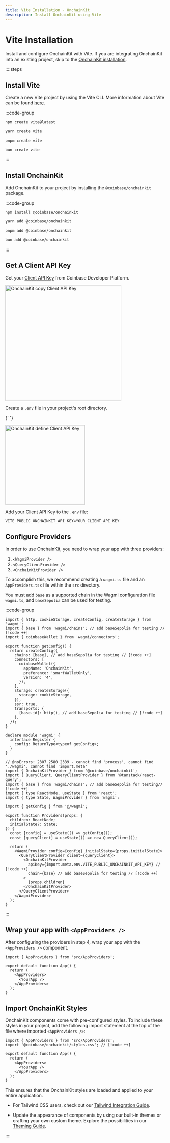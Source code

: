 ```yaml
---
title: Vite Installation · OnchainKit
description: Install OnchainKit using Vite
---
```



# Vite Installation

Install and configure OnchainKit with Vite.
If you are integrating OnchainKit into an existing project,
skip to the [OnchainKit installation](#install-onchainkit).

::::steps

## Install Vite

Create a new Vite project by using the Vite CLI.
More information about Vite can be found [here](https://vite.dev/guide/#scaffolding-your-first-vite-project).

:::code-group

```bash [npm]
npm create vite@latest
```

```bash [yarn]
yarn create vite
```

```bash [pnpm]
pnpm create vite
```

```bash [bun]
bun create vite
```

:::

## Install OnchainKit

Add OnchainKit to your project by installing the `@coinbase/onchainkit` package.

:::code-group

```bash [npm]
npm install @coinbase/onchainkit
```

```bash [yarn]
yarn add @coinbase/onchainkit
```

```bash [pnpm]
pnpm add @coinbase/onchainkit
```

```bash [bun]
bun add @coinbase/onchainkit
```

:::

## Get A Client API Key

Get your [Client API Key](https://portal.cdp.coinbase.com/projects/project-id/api-keys/client-key) from Coinbase Developer Platform.

<img
  alt="OnchainKit copy Client API Key"
  src="https://onchainkit.xyz/assets/copy-api-key-guide.png"
  height="364"
/>

Create a `.env` file in your project's root directory.

{' '}

<img
  alt="OnchainKit define Client API Key"
  src="https://onchainkit.xyz/assets/getting-started-create-env-file.png"
  width="250"
  loading="lazy"
/>

Add your Client API Key to the `.env` file:

```dotenv [.env]
VITE_PUBLIC_ONCHAINKIT_API_KEY=YOUR_CLIENT_API_KEY
```

## Configure Providers

In order to use OnchainKit, you need to wrap your app with three providers:

1. `<WagmiProvider />`
2. `<QueryClientProvider />`
3. `<OnchainKitProvider />`

To accomplish this, we recommend creating a `wagmi.ts` file
and an `AppProviders.tsx` file within the `src` directory.

You must add `base` as a supported chain in the Wagmi configuration file `wagmi.ts`,
and `baseSepolia` can be used for testing.

:::code-group

```tsx twoslash [wagmi.ts]
import { http, cookieStorage, createConfig, createStorage } from 'wagmi';
import { base } from 'wagmi/chains'; // add baseSepolia for testing // [!code ++]
import { coinbaseWallet } from 'wagmi/connectors';

export function getConfig() {
  return createConfig({
    chains: [base], // add baseSepolia for testing // [!code ++]
    connectors: [
      coinbaseWallet({
        appName: 'OnchainKit',
        preference: 'smartWalletOnly',
        version: '4',
      }),
    ],
    storage: createStorage({
      storage: cookieStorage,
    }),
    ssr: true,
    transports: {
      [base.id]: http(), // add baseSepolia for testing // [!code ++]
    },
  });
}

declare module 'wagmi' {
  interface Register {
    config: ReturnType<typeof getConfig>;
  }
}
```

```tsx twoslash [providers.tsx]
// @noErrors: 2307 2580 2339 - cannot find 'process', cannot find './wagmi', cannot find 'import.meta'
import { OnchainKitProvider } from '@coinbase/onchainkit';
import { QueryClient, QueryClientProvider } from '@tanstack/react-query';
import { base } from 'wagmi/chains'; // add baseSepolia for testing// [!code ++]
import { type ReactNode, useState } from 'react';
import { type State, WagmiProvider } from 'wagmi';

import { getConfig } from '@/wagmi';

export function Providers(props: {
  children: ReactNode;
  initialState?: State;
}) {
  const [config] = useState(() => getConfig());
  const [queryClient] = useState(() => new QueryClient());

  return (
    <WagmiProvider config={config} initialState={props.initialState}>
      <QueryClientProvider client={queryClient}>
        <OnchainKitProvider
          apiKey={import.meta.env.VITE_PUBLIC_ONCHAINKIT_API_KEY} // [!code ++]
          chain={base} // add baseSepolia for testing // [!code ++]
        >
          {props.children}
        </OnchainKitProvider>
      </QueryClientProvider>
    </WagmiProvider>
  );
}
```

:::

## Wrap your app with `<AppProviders />`

After configuring the providers in step 4, wrap your app with
the `<AppProviders />` component.

```tsx
import { AppProviders } from 'src/AppProviders';

export default function App() {
  return (
    <AppProviders>
      <YourApp />
    </AppProviders>
  );
}
```

## Import OnchainKit Styles

OnchainKit components come with pre-configured styles.
To include these styles in your project, add the following import
statement at the top of the file where imported `<AppProviders />`:

```tsx
import { AppProviders } from 'src/AppProviders';
import '@coinbase/onchainkit/styles.css'; // [!code ++]

export default function App() {
  return (
    <AppProviders>
      <YourApp />
    </AppProviders>
  );
}
```

This ensures that the OnchainKit styles are loaded and applied to your entire application.

- For Tailwind CSS users, check out our [Tailwind Integration Guide](/guides/tailwind).

- Update the appearance of components by using our built-in themes or crafting your own custom theme.
  Explore the possibilities in our [Theming Guide](/guides/themes).

::::

<StartBuilding />
